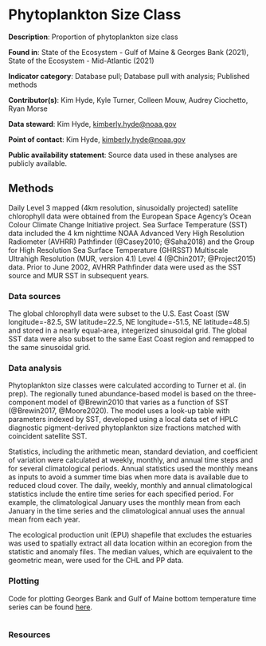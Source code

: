 # Phytoplankton Size Class

**Description**: Proportion of phytoplankton size class

**Found in**: State of the Ecosystem - Gulf of Maine & Georges Bank (2021), State of the Ecosystem - Mid-Atlantic (2021)

**Indicator category**:  Database pull; Database pull with analysis; Published methods

**Contributor(s)**: Kim Hyde, Kyle Turner, Colleen Mouw, Audrey Ciochetto, Ryan Morse

**Data steward**: Kim Hyde, <kimberly.hyde@noaa.gov>
  
**Point of contact**: Kim Hyde, <kimberly.hyde@noaa.gov>
  
**Public availability statement**: Source data used in these analyses are publicly available. 


  
## Methods

Daily Level 3 mapped (4km resolution, sinusoidally projected) satellite chlorophyll data were obtained from the European Space Agency’s Ocean Colour Climate Change Initiative project. Sea Surface Temperature (SST) data included the 4 km nighttime NOAA Advanced Very High Resolution Radiometer (AVHRR) Pathfinder (@Casey2010; @Saha2018) and the Group for High Resolution Sea Surface Temperature (GHRSST) Multiscale Ultrahigh Resolution (MUR, version 4.1) Level 4 (@Chin2017; @Project2015) data.  Prior to June 2002, AVHRR Pathfinder data were used as the SST source and MUR SST in subsequent years.

### Data sources

The global chlorophyll data were subset to the U.S. East Coast (SW longitude=-82.5, SW latitude=22.5, NE longitude=-51.5, NE latitude=48.5) and stored in a nearly equal-area, integerized sinusoidal grid. The global SST data were also subset to the same East Coast region and remapped to the same sinusoidal grid. 


### Data analysis

Phytoplankton size classes were calculated according to Turner et al. (in prep).  The regionally tuned abundance-based model is based on the three-component model of @Brewin2010 that varies as a function of SST (@Brewin2017, @Moore2020).  The model uses a look-up table with parameters indexed by SST, developed using a local data set of HPLC diagnostic pigment-derived phytoplankton size fractions matched with coincident satellite SST.

Statistics, including the arithmetic mean, standard deviation, and coefficient of variation were calculated at weekly, monthly, and annual time steps and for several climatological periods. Annual statistics used the monthly means as inputs to avoid a summer time bias when more data is available due to reduced cloud cover. The daily, weekly, monthly and annual climatological statistics include the entire time series for each specified period. For example, the climatological January uses the monthly mean from each January in the time series and the climatological annual uses the annual mean from each year. 

The ecological production unit (EPU) shapefile that excludes the estuaries was used to spatially extract all data location within an ecoregion from the statistic and anomaly files. The median values, which are equivalent to the geometric mean, were used for the CHL and PP data. 


### Plotting 

Code for plotting Georges Bank and Gulf of Maine bottom temperature time series can be found [here](https://raw.githubusercontent.com/NOAA-EDAB/ecodata/master/chunk-scripts/LTL_MAB.Rmd-weekly-phyto-size.R). 

```r

```

### Resources


